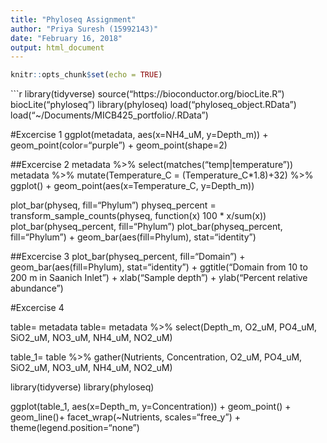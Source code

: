 ```yaml
---
title: "Phyloseq Assignment"
author: "Priya Suresh (15992143)"
date: "February 16, 2018"
output: html_document
---
```


```r
knitr::opts_chunk$set(echo = TRUE)
```

```r

library(tidyverse)
source("https://bioconductor.org/biocLite.R")
biocLite("phyloseq")
library(phyloseq)
load("phyloseq_object.RData")
load("~/Documents/MICB425_portfolio/.RData")

#Excercise 1
ggplot(metadata, aes(x=NH4_uM, y=Depth_m)) +
  geom_point(color="purple") + 
  geom_point(shape=2)

##Excercise 2
metadata %>%
  select(matches("temp|temperature"))
metadata %>%
  mutate(Temperature_C = (Temperature_C*1.8)+32) %>%
  ggplot() + geom_point(aes(x=Temperature_C, y=Depth_m))

plot_bar(physeq, fill="Phylum")
physeq_percent = transform_sample_counts(physeq, function(x) 100 * x/sum(x))
plot_bar(physeq_percent, fill="Phylum")
plot_bar(physeq_percent, fill="Phylum") + 
  geom_bar(aes(fill=Phylum), stat="identity")


##Excercise 3
plot_bar(physeq_percent, fill="Domain") + 
  geom_bar(aes(fill=Phylum), stat="identity") +
  ggtitle("Domain from 10 to 200 m in Saanich Inlet") + xlab("Sample depth") + ylab("Percent relative abundance")

#Excercise 4

table= metadata
table= metadata %>% 
  select(Depth_m, O2_uM, PO4_uM, SiO2_uM, NO3_uM, NH4_uM, NO2_uM)

table_1= table %>% 
  gather(Nutrients, Concentration, O2_uM, PO4_uM, SiO2_uM, NO3_uM, NH4_uM, NO2_uM)

library(tidyverse)
library(phyloseq)

ggplot(table_1, aes(x=Depth_m, y=Concentration)) +
  geom_point() + geom_line()+ facet_wrap(~Nutrients, scales="free_y") +
  theme(legend.position="none")
